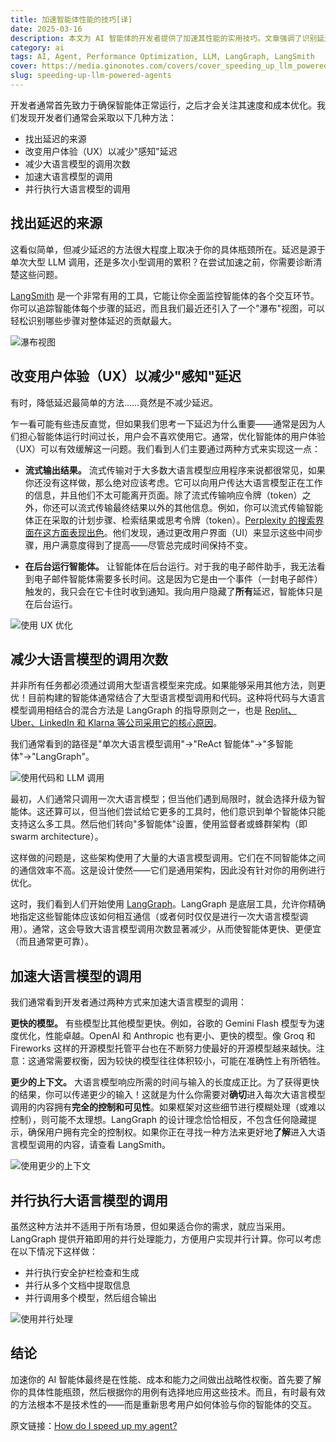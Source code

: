 ```yaml
---
title: 加速智能体性能的技巧[译]
date: 2025-03-16
description: 本文为 AI 智能体的开发者提供了加速其性能的实用技巧。文章强调了识别延迟来源的重要性，并探讨了通过优化用户体验、减少 LLM 调用次数、加速 LLM 调用以及利用并行处理等多种策略来提升智能体速度和效率。文章还强调了在性能、成本和能力之间进行权衡的必要性。
category: ai
tags: AI, Agent, Performance Optimization, LLM, LangGraph, LangSmith
cover: https://media.ginonotes.com/covers/cover_speeding_up_llm_powered_agents.jpeg
slug: speeding-up-llm-powered-agents
---
```


开发者通常首先致力于确保智能体正常运行，之后才会关注其速度和成本优化。我们发现开发者们通常会采取以下几种方法：

* 找出延迟的来源
* 改变用户体验（UX）以减少"感知"延迟
* 减少大语言模型的调用次数
* 加速大语言模型的调用
* 并行执行大语言模型的调用

## 找出延迟的来源

这看似简单，但减少延迟的方法很大程度上取决于你的具体瓶颈所在。延迟是源于单次大型 LLM 调用，还是多次小型调用的累积？在尝试加速之前，你需要诊断清楚这些问题。

[LangSmith](http://langchain.com/langsmith) 是一个非常有用的工具，它能让你全面监控智能体的各个交互环节。你可以追踪智能体每个步骤的延迟，而且我们最近还引入了一个"瀑布"视图，可以轻松识别哪些步骤对整体延迟的贡献最大。

![瀑布视图](https://media.ginonotes.com/images/20250316_speeding_up_llm_powered_agents/waterfall_view.png)

## 改变用户体验（UX）以减少"感知"延迟

有时，降低延迟最简单的方法……竟然是不减少延迟。

乍一看可能有些违反直觉，但如果我们思考一下延迟为什么重要——通常是因为人们担心智能体运行时间过长，用户会不喜欢使用它。通常，优化智能体的用户体验（UX）可以有效缓解这一问题。我们看到人们主要通过两种方式来实现这一点：

* **流式输出结果。** 流式传输对于大多数大语言模型应用程序来说都很常见，如果你还没有这样做，那么绝对应该考虑。它可以向用户传达大语言模型正在工作的信息，并且他们不太可能离开页面。除了流式传输响应令牌（token）之外，你还可以流式传输最终结果以外的其他信息。例如，你可以流式传输智能体正在采取的计划步骤、检索结果或思考令牌（token）。[Perplexity 的搜索界面在这方面表现出色](https://www.langchain.com/breakoutagents/perplexity)。他们发现，通过更改用户界面（UI）来显示这些中间步骤，用户满意度得到了提高——尽管总完成时间保持不变。

* **在后台运行智能体。** 让智能体在后台运行。对于我的电子邮件助手，我无法看到电子邮件智能体需要多长时间。这是因为它是由一个事件（一封电子邮件）触发的，我只会在它卡住时收到通知。我向用户隐藏了**所有**延迟，智能体只是在后台运行。

![使用 UX 优化](https://media.ginonotes.com/images/20250316_speeding_up_llm_powered_agents/using_ux_optimization.png)

## 减少大语言模型的调用次数

并非所有任务都必须通过调用大型语言模型来完成。如果能够采用其他方法，则更优！目前构建的智能体通常结合了大型语言模型调用和代码。这种将代码与大语言模型调用相结合的混合方法是 LangGraph 的指导原则之一，也是 [Replit、Uber、LinkedIn 和 Klarna 等公司采用它的核心原因](https://blog.langchain.dev/is-langgraph-used-in-production/)。

我们通常看到的路径是"单次大语言模型调用"→"ReAct 智能体"→"多智能体"→"LangGraph"。

![使用代码和 LLM 调用](https://media.ginonotes.com/images/20250316_speeding_up_llm_powered_agents/using_code_and_llm_calls.png)

最初，人们通常只调用一次大语言模型；但当他们遇到局限时，就会选择升级为智能体。这还算可以，但当他们尝试给它更多的工具时，他们意识到单个智能体只能支持这么多工具。然后他们转向"多智能体"设置，使用监督者或蜂群架构（即 swarm architecture）。

这样做的问题是，这些架构使用了大量的大语言模型调用。它们在不同智能体之间的通信效率不高。这是设计使然——它们是通用架构，因此没有针对你的用例进行优化。

这时，我们看到人们开始使用 [LangGraph](http://langchain.com/langgraph)。LangGraph 是底层工具，允许你精确地指定这些智能体应该如何相互通信（或者何时仅仅是进行一次大语言模型调用）。通常，这会导致大语言模型调用次数显著减少，从而使智能体更快、更便宜（而且通常更可靠）。

## 加速大语言模型的调用

我们通常看到开发者通过两种方式来加速大语言模型的调用：

**更快的模型。** 有些模型比其他模型更快。例如，谷歌的 Gemini Flash 模型专为速度优化，性能卓越。OpenAI 和 Anthropic 也有更小、更快的模型。像 Groq 和 Fireworks 这样的开源模型托管平台也在不断努力使最好的开源模型越来越快。注意：这通常需要权衡，因为较快的模型往往体积较小，可能在准确性上有所牺牲。

**更少的上下文。** 大语言模型响应所需的时间与输入的长度成正比。为了获得更快的结果，你可以传递更少的输入！这就是为什么你需要对**确切**进入每次大语言模型调用的内容拥有**完全的控制和可见性**。如果框架对这些细节进行模糊处理（或难以控制），则可能不太理想。LangGraph 的设计理念恰恰相反，不包含任何隐藏提示，确保用户拥有完全的控制权。如果你正在寻找一种方法来更好地**了解**进入大语言模型调用的内容，请查看 LangSmith。

![使用更少的上下文](https://media.ginonotes.com/images/20250316_speeding_up_llm_powered_agents/using_less_context.png)

## 并行执行大语言模型的调用

虽然这种方法并不适用于所有场景，但如果适合你的需求，就应当采用。LangGraph 提供开箱即用的并行处理能力，方便用户实现并行计算。你可以考虑在以下情况下这样做：

* 并行执行安全护栏检查和生成
* 并行从多个文档中提取信息
* 并行调用多个模型，然后组合输出

![使用并行处理](https://media.ginonotes.com/images/20250316_speeding_up_llm_powered_agents/using_parallel_processing.png)

## 结论

加速你的 AI 智能体最终是在性能、成本和能力之间做出战略性权衡。首先要了解你的具体性能瓶颈，然后根据你的用例有选择地应用这些技术。而且，有时最有效的方法根本不是技术性的——而是重新思考用户如何体验与你的智能体的交互。

原文链接：[How do I speed up my agent?](https://blog.langchain.dev/how-do-i-speed-up-my-agent/)